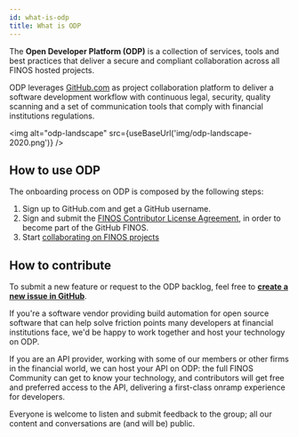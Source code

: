 ```yaml
---
id: what-is-odp
title: What is ODP
---
```



The **Open Developer Platform (ODP)** is a collection of services, tools and best practices that deliver a secure and compliant collaboration across all FINOS hosted projects.

ODP leverages [GitHub.com](https://guides.github.com/activities/hello-world/#what) as project collaboration platform to deliver a software development workflow with continuous legal, security, quality scanning and a set of communication tools that comply with financial institutions regulations. 

<img alt="odp-landscape" src={useBaseUrl('img/odp-landscape-2020.png')} />

## How to use ODP
The onboarding process on ODP is composed by the following steps:

1. Sign up to GitHub.com and get a GitHub username.
2. Sign and submit the [FINOS Contributor License Agreement](https://finosfoundation.atlassian.net/wiki/spaces/FINOS/pages/75530375/Contribution+Compliance+Requirements), in order to become part of the GitHub FINOS.
3. Start [collaborating on FINOS projects](project-collaboration)

## How to contribute
To submit a new feature or request to the ODP backlog, feel free to [**create a new issue in GitHub**](https://github.com/finos/open-developer-platform/issues).

If you're a software vendor providing build automation for open source software that can help solve friction points many developers at financial institutions face, we'd be happy to work together and host your technology on ODP.

If you are an API provider, working with some of our members or other firms in the financial world, we can host your API on ODP: the full FINOS Community can get to know your technology, and contributors will get free and preferred access to the API, delivering a first-class onramp experience for developers.

Everyone is welcome to listen and submit feedback to the group; all our content and conversations are (and will be) public.
